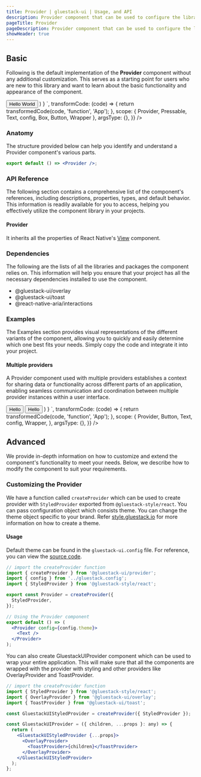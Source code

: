 ```yaml
---
title: Provider | gluestack-ui | Usage, and API
description: Provider component that can be used to configure the library. It consists of StyledProvider, OverlayProvider and ToastProvider internally.
pageTitle: Provider
pageDescription: Provider component that can be used to configure the library. It consists of StyledProvider, OverlayProvider and ToastProvider internally.
showHeader: true
---
```



<Meta title="components/Provider/Provider" />



## Basic

Following is the default implementation of the **Provider** component without any additional customization. This serves as a starting point for users who are new to this library and want to learn about the basic functionality and appearance of the component.

<AppProvider>
  <CodePreview
    showComponentRenderer={true}
    showArgsController={false}
    metaData={{
      code: `
        function App(){
          return (
                <Provider config={config.theme}>
                  <Button>
                    <ButtonText>Hello World</ButtonText>
                  </Button>
              </Provider>
          )
        }
      `,
      transformCode: (code) => {
        return transformedCode(code, 'function', 'App');
      },
scope: {
Provider,
Pressable,
Text,
config,
Box,
Button,
Wrapper
},
argsType: {},
}}
/>

</AppProvider>

### Anatomy

The structure provided below can help you identify and understand a Provider component's various parts.

```jsx
export default () => <Provider />;
```

### API Reference

The following section contains a comprehensive list of the component's references, including descriptions, properties, types, and default behavior. This information is readily available for you to access, helping you effectively utilize the component library in your projects.

#### Provider

It inherits all the properties of React Native's [View](https://reactnative.dev/docs/view) component.

### Dependencies

The following are the lists of all the libraries and packages the component relies on. This information will help you ensure that your project has all the necessary dependencies installed to use the component.

- @gluestack-ui/overlay
- @gluestack-ui/toast
- @react-native-aria/interactions

### Examples

The Examples section provides visual representations of the different variants of the component, allowing you to quickly and easily determine which one best fits your needs. Simply copy the code and integrate it into your project.

#### Multiple providers

A Provider component used with multiple providers establishes a context for sharing data or functionality across different parts of an application, enabling seamless communication and coordination between multiple provider instances within a user interface.

<AppProvider>
  <CodePreview
    showComponentRenderer={true}
    showArgsController={false}
    metaData={{
      code: `
        function App(){
          return (
            <Provider config={config.theme}>
              <Button
                bg="$amber500"
                mb="$5"
              >
                <ButtonText sx={{
                  _light: {
                    color: 'black',
                  }
                }}>Hello</ButtonText>
              </Button>
              <Provider
              config={config.theme}
              >
                <Button bg="$red500">
                  <ButtonText color="$black">Hello</ButtonText>
                </Button>
              </Provider>
            </Provider>
          )
        }
      `,
      transformCode: (code) => {
        return transformedCode(code, 'function', 'App');
      },
      scope: {
        Provider,
        Button,
        Text,
        config,
        Wrapper,
      },
      argsType: {},
    }}
  />
</AppProvider>

## Advanced

We provide in-depth information on how to customize and extend the component's functionality to meet your needs. Below, we describe how to modify the component to suit your requirements.

### Customizing the Provider

We have a function called `createProvider` which can be used to create provider with `StyledProvider` exported from `@gluestack-style/react`. You can pass configuration object which consists theme. You can change the theme object specific to your brand. Refer [style.gluestack.io](https://style.gluestack.io/) for more information on how to create a theme.

#### Usage

Default theme can be found in the `gluestack-ui.config` file. For reference, you can view the [source code](https://github.com/gluestack/gluestack-ui/tree/main/example/storybook/src/ui-components/Provider).

```jsx
// import the createProvider function
import { createProvider } from '@gluestack-ui/provider';
import { config } from '../gluestack.config';
import { StyledProvider } from '@gluestack-style/react';

export const Provider = createProvider({
  StyledProvider,
});

// Using the Provider component
export default () => (
  <Provider config={config.theme}>
    <Text />
  </Provider>
);
```

You can also create GluestackUIProvider component which can be used to wrap your entire application. This will make sure that all the components are wrapped with the provider with styling and other providers like OverlayProvider and ToastProvider.

```jsx
// import the createProvider function
import { StyledProvider } from '@gluestack-style/react';
import { OverlayProvider } from '@gluestack-ui/overlay';
import { ToastProvider } from '@gluestack-ui/toast';

const GluestackUIStyledProvider = createProvider({ StyledProvider });

const GluestackUIProvider = ({ children, ...props }: any) => {
  return (
    <GluestackUIStyledProvider {...props}>
      <OverlayProvider>
        <ToastProvider>{children}</ToastProvider>
      </OverlayProvider>
    </GluestackUIStyledProvider>
  );
};
```
